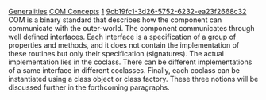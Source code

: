 [[Property:title|Generalities]]
[[Property:link_title|COM Concepts]]
[[Property:weight|1]]
[[Property:uuid|9cb19fc1-3d26-5752-6232-ea23f2668c32]]
COM is a binary standard that describes how the component can communicate with the outer-world. The component communicates through well defined interfaces. Each interface is a specification of a group of properties and methods, and it does not contain the implementation of these routines but only their specification (signatures). The actual implementation lies in the coclass. There can be different implementations of a same interface in different coclasses. Finally, each coclass can be instantiated using a class object or class factory. These three notions will be discussed further in the forthcoming paragraphs. 
{{seealso|<br/>
[[EiffelCOM Wizard|EiffelCOM wizard]]  <br/>
[[EiffelCOM Library| EiffelCOM library]]  <br/>
[[EiffelCOM: Introduction| Introduction]]  <br/>
[[COM Interfaces| COM Interfaces]]  <br/>
[[Coclass| Coclasses]]  <br/>
[[The Component Location| Component Location]]  <br/>
[[Access Type| Access Type]]  <br/>
[[Deeper into COM| Deeper into COM]]  }}




